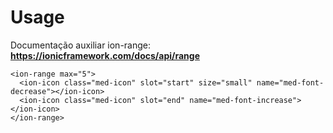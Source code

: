 
<Meta title="Components/Core/Range/Usage" />

# Usage

Documentação auxiliar ion-range: **https://ionicframework.com/docs/api/range**

```
<ion-range max="5">
  <ion-icon class="med-icon" slot="start" size="small" name="med-font-decrease"></ion-icon>
  <ion-icon class="med-icon" slot="end" name="med-font-increase"></ion-icon>
</ion-range>
```
